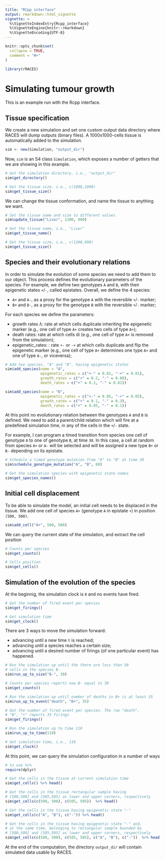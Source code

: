 ```yaml
---
title: "RCpp interface"
output: rmarkdown::html_vignette
vignette: >
  %\VignetteIndexEntry{Rcpp_interface}
  %\VignetteEngine{knitr::rmarkdown}
  %\VignetteEncoding{UTF-8}
---
```


```r
knitr::opts_chunk$set(
  collapse = TRUE,
  comment = "#>"
)
```

```r
library(rRACES)
```

# Simulating tumour growth

This is an example run with the Rcpp interface.

## Tissue specification

We create a new simulation and set one custom output data directory where RACES will dump outputs (binary files). A 1000x1000-cells tissue is automatically added to the simulation.
```r
sim <- new(Simulation, "output_dir")
```

Now, `sim` is an S4 class `Simulation`, which exposes a number of getters that we are showing in this example.
```r
# Get the simulation directory, i.e., "output_dir"
sim$get_directory()

# Get the tissue size, i.e., c(1000,1000)
sim$get_tissue_size()
```

We can change the tissue conformation, and name the tissue to anything we want.
```r
# Set the tissue name and size to different values
sim$update_tissue("Liver", 1200, 900)

# Get the tissue name, i.e., "Liver"
sim$get_tissue_name()

# Get the tissue size, i.e., c(1200,900)
sim$get_tissue_size()
```

## Species and their evolutionary relations

In order to simulate the evolution of some species we need to add them to our object. This process defines the evolutionary parameters of the species. For example, we define two genotypes `A` and `B`, with their epigenetic states `+`/`-`, called epistates. Overall, we define the 4 species:

- `A+` and `A-`, as a proxy for the genotype `A` with the reversible `+`/`-` marker;
- `B+` and `B-`, as a proxy for the genotype `B` with the reversible `+`/`-` marker;

For each species we define the parameters:

- growth rates $\lambda$: rate at which cells duplicate inheriting the epigenetic marker (e.g., one cell of type `A+` creates two cells of type `A+`);
- death rates: rate at which cells di (e.g., one cell of type `A+` is removed from the simulation);
- epigenetic_rates: : rate `+-` or `-+` at which cells duplicate and flip the epigenetic marker (e.g., one cell of type `A+` determines one type `A+` and one of type `A-`, or viceversa);

```r
# Add two species, "A" and "B", having epigenetic states
sim$add_species(name = "A",
                epigenetic_rates = c("+-" = 0.01, "-+" = 0.01),
                growth_rates = c("+" = 0.2, "-" = 0.08),
                death_rates = c("+" = 0.1, "-" = 0.01))

sim$add_species(name = "B",
                epigenetic_rates = c("+-" = 0.05, "-+" = 0.05),
                growth_rates = c("+" = 0.1, "-" = 0.3),
                death_rates = c("+" = 0.05, "-" = 0.1))
```

At this point no evolutionary relation between the genotypes `A` and `B` is defined. We need to add a parent/child relation which will fire at a predefined simulation time, in any of the cells in the `+`/`-` state. 

For example, I can program a timed transition from species one cell of genotype `A` to one of genotype `B`, at time `30`. In this case, a cell at random from species `A+` or `A-` will be selected and will be assigned a new type `B+` or `B-` depending on its epistate.

```r
# Schedule a timed genotype mutation from "A" to "B" at time 30
sim$schedule_genotype_mutation("A", "B", 60)

# Get the simulation species with epigenetic state names
sim$get_species_names()
```

## Initial cell displacement

To be able to simulate the model, an initial cell needs to be displaced in the tissue. We add one cell of species `A+` (genotype `A` in epistate `+`) in position `(500, 500)`.

```r
sim$add_cell("A+", 500, 500)
```

We can query the current state of the simulation, and extract the cell position
```r
# Counts per species
sim$get_counts()

# Cells position
sim$get_cells()
```

## Simulation of the evolution of the species

At the beginnig, the simulation clock is `0` and no events have fired.
```r
# Get the number of fired event per species
sim$get_firings()

# Get simulation time
sim$get_clock()
```

There are 3 ways to move the simulation forward:

- advancing until a new time `t` is reached;
- advancing until a species reaches a certain size;
- advancing until a desired number of firings (of one particular event) has happened.

```r
# Run the simulation up until the there are less than 30
# cells in the species B-
sim$run_up_to_size("B-", 30)

# Counts per species reports now B- equal to 30
sim$get_counts()

# Run the simulation up until number of deaths in B+ is at least 35
sim$run_up_to_event("death", "B+", 35)

# Get the number of fired event per species. The row "death",
# "B", "+" reports 35 firings
sim$get_firings()

# Run the simulation up to time 110
sim$run_up_to_time(110)

# Get simulation time, i.e., 110
sim$get_clock()
```

At this point, we can query the simulation configuration in a number of ways

```r
# to use %>%
require(dplyr)

# Get the cells in the tissue at current simulation time
sim$get_cells() %>% head()

# Get the cells in the tissue rectangular sample having
# [500,500] and [505,505] as lower and upper corners, respectively
sim$get_cells(c(500, 500), c(505, 505))  %>% head()

# Get the cells in the tissue having epigenetic state "-"
sim$get_cells(c("A", "B"), c("-")) %>% head()

# Get the cells in the tissue having epigenetic state "-" and,
# at the same time, belonging to rectangular sample bounded by
# [500,500] and [505,505] as lower and upper corners, respectively
sim$get_cells(c(500, 500), c(505, 505), c("A", "B"), c("-"))  %>% head()
```

At the end of the computation, the directory `output_dir` will contain simulated data usable by RACES.

